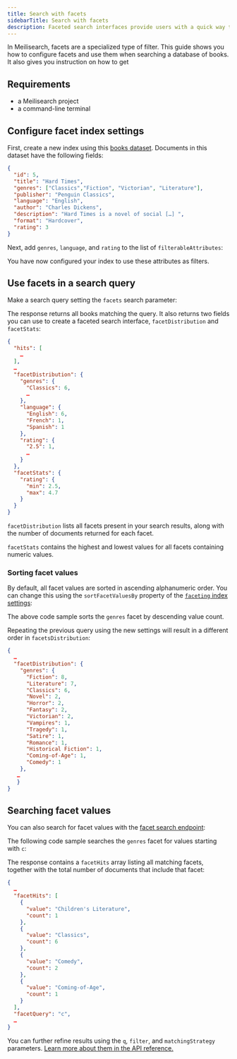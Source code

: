 ```yaml
---
title: Search with facets
sidebarTitle: Search with facets
description: Faceted search interfaces provide users with a quick way to narrow down search results by selecting categories relevant to their query.
---
```


In Meilisearch, facets are a specialized type of filter. This guide shows you how to configure facets and use them when searching a database of books. It also gives you instruction on how to get

## Requirements

- a Meilisearch project
- a command-line terminal

## Configure facet index settings

First, create a new index using this <a id="downloadBooks" href="/assets/datasets/books.json" download="books.json">books dataset</a>. Documents in this dataset have the following fields:

```json
{
  "id": 5,
  "title": "Hard Times",
  "genres": ["Classics","Fiction", "Victorian", "Literature"],
  "publisher": "Penguin Classics",
  "language": "English",
  "author": "Charles Dickens",
  "description": "Hard Times is a novel of social […] ",
  "format": "Hardcover",
  "rating": 3
}
```

Next, add `genres`, `language`, and `rating` to the list of `filterableAttributes`:

<CodeSamples id="faceted_search_update_settings_1" />

You have now configured your index to use these attributes as filters.

## Use facets in a search query

Make a search query setting the `facets` search parameter:

<CodeSamples id="faceted_search_1" />

The response returns all books matching the query. It also returns two fields you can use to create a faceted search interface, `facetDistribution` and `facetStats`:

```json
{
  "hits": [
    …
  ],
  …
  "facetDistribution": {
    "genres": {
      "Classics": 6,
      …
    },
    "language": {
      "English": 6,
      "French": 1,
      "Spanish": 1
    },
    "rating": {
      "2.5": 1,
      …
    }
  },
  "facetStats": {
    "rating": {
      "min": 2.5,
      "max": 4.7
    }
  }
}
```

`facetDistribution` lists all facets present in your search results, along with the number of documents returned for each facet.

`facetStats` contains the highest and lowest values for all facets containing numeric values.

### Sorting facet values

By default, all facet values are sorted in ascending alphanumeric order. You can change this using the `sortFacetValuesBy` property of the [`faceting` index settings](/reference/api/settings#faceting):

<CodeSamples id="facet_search_2" />

The above code sample sorts the `genres` facet by descending value count.

Repeating the previous query using the new settings will result in a different order in `facetsDistribution`:

```json
{
  …
  "facetDistribution": {
    "genres": {
      "Fiction": 8,
      "Literature": 7,
      "Classics": 6,
      "Novel": 2,
      "Horror": 2,
      "Fantasy": 2,
      "Victorian": 2,
      "Vampires": 1,
      "Tragedy": 1,
      "Satire": 1,
      "Romance": 1,
      "Historical Fiction": 1,
      "Coming-of-Age": 1,
      "Comedy": 1
    },
   …
   }
}
```

## Searching facet values

You can also search for facet values with the [facet search endpoint](/reference/api/facet_search):

<CodeSamples id="facet_search_3" />

The following code sample searches the `genres` facet for values starting with `c`:

The response contains a `facetHits` array listing all matching facets, together with the total number of documents that include that facet:

```json
{
  …
  "facetHits": [
    {
      "value": "Children's Literature",
      "count": 1
    },
    {
      "value": "Classics",
      "count": 6
    },
    {
      "value": "Comedy",
      "count": 2
    },
    {
      "value": "Coming-of-Age",
      "count": 1
    }
  ],
  "facetQuery": "c",
  …
}
```

You can further refine results using the `q`, `filter`, and `matchingStrategy` parameters. [Learn more about them in the API reference.](/reference/api/facet_search)
